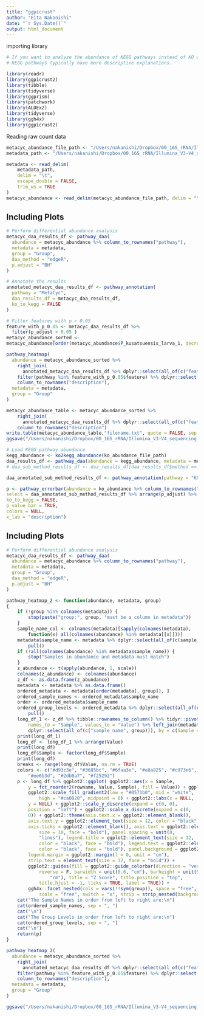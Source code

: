 ```yaml
---
title: "ggpicrust"
author: "Eita Nakanishi"
date: "`r Sys.Date()`"
output: html_document
---
```


importing library

```r
# If you want to analyze the abundance of KEGG pathways instead of KO within the pathway, please set `ko_to_kegg` to TRUE.
# KEGG pathways typically have more descriptive explanations.

library(readr)
library(ggpicrust2)
library(tibble)
library(tidyverse)
library(ggprism)
library(patchwork)
library(ALDEx2)
library(tidyverse)
library(ggh4x)
library(ggpicrust2)
```

Reading raw count data
```r

metacyc_abundance_file_path <- "/Users/nakanishi/Dropbox/00_16S_rRNA/Illumina_V3-V4_sequencing_data/2024-07-10_non-imago/q2-picrust2_output/pathabun_exported/pathabunｰfeature-table.biom_larva_vs_water.txt"
metadata_path <- "/Users/nakanishi/Dropbox/00_16S_rRNA/Illumina_V3-V4_sequencing_data/2024-07-10_non-imago/q2-picrust2_output/metadata_larva_water.txt"

metadata <- read_delim(
    metadata_path,
    delim = "\t",
    escape_double = FALSE,
    trim_ws = TRUE
)
metacyc_abundance <- read_delim(metacyc_abundance_file_path, delim = "\t", col_names = TRUE, trim_ws = TRUE)

```

## Including Plots

```r
# Perform differential abundance analysis
metacyc_daa_results_df <- pathway_daa(
  abundance = metacyc_abundance %>% column_to_rownames("pathway"),
  metadata = metadata,
  group = "Group",
  daa_method = "edgeR",
  p.adjust = "BH"
)

```


```r
# Annotate the results
annotated_metacyc_daa_results_df <- pathway_annotation(
  pathway = "MetaCyc",
  daa_results_df = metacyc_daa_results_df,
  ko_to_kegg = FALSE
)
```

```r
# Filter features with p < 0.05
feature_with_p_0.05 <- metacyc_daa_results_df %>% 
  filter(p_adjust < 0.05 )
metacyc_abundance_sorted <- 
metacyc_abundance[order(metacyc_abundance$P_kusatsuensis_larva_1, decreasing=T),]
```

```r
pathway_heatmap(
  abundance = metacyc_abundance_sorted %>% 
    right_join(
      annotated_metacyc_daa_results_df %>% dplyr::select(all_of(c("feature","description"))), by = c("pathway" = "feature")) %>% 
    filter(pathway %in% feature_with_p_0.05$feature) %>% dplyr::select(-"pathway") %>%
    column_to_rownames("description"),
  metadata = metadata, 
  group = "Group"
)

metacyc_abundance_table <- metacyc_abundance_sorted %>% 
    right_join(
      annotated_metacyc_daa_results_df %>% dplyr::select(all_of(c("feature","description"))), by = c("pathway" = "feature"))  %>% dplyr::select(-"pathway") %>%
    column_to_rownames("description")
write.table(metacyc_abundance_table,"filename.txt", quote = FALSE, sep = "\t")
ggsave("/Users/nakanishi/Dropbox/00_16S_rRNA/Illumina_V3-V4_sequencing_data/2024-07-10_non-imago/q2-picrust2_output/pathabun_exported/pathway_heatmap_v0.1_daa-edgeR_BH_p-0.05.pdf", device = "pdf", width = 16, height = 20)

```



```r
# Load KEGG pathway abundance
kegg_abundance <- ko2kegg_abundance(ko_abundance_file_path)
daa_results_df <- pathway_daa(abundance = kegg_abundance, metadata = metadata, group = "Group", daa_method = "edgeR", select = NULL, reference = NULL)
# daa_sub_method_results_df <- daa_results_df[daa_results_df$method == "ALDEx2_Wilcoxon rank test", ]

daa_annotated_sub_method_results_df <- pathway_annotation(pathway = "KO", daa_results_df = daa_results_df, ko_to_kegg = TRUE)

```

```r
p <- pathway_errorbar(abundance = ko_abundance %>% column_to_rownames("#NAME"), daa_results_df = daa_annotated_sub_method_results_df, Group = metadata$Environment, p_values_threshold = 0.05, order = "group",
select = daa_annotated_sub_method_results_df %>% arrange(p_adjust) %>% slice(1:20) %>% dplyr::select(feature) %>% pull(), 
ko_to_kegg = FALSE, 
p_value_bar = TRUE, 
colors = NULL, 
x_lab = "description")
```

## Including Plots

```r
# Perform differential abundance analysis
metacyc_daa_results_df <- pathway_daa(
  abundance = metacyc_abundance %>% column_to_rownames("pathway"),
  metadata = metadata,
  group = "Group",
  daa_method = "edgeR",
  p.adjust = "BH"
)

```

```r

pathway_heatmap_2 <- function(abundance, metadata, group)
{
    if (!group %in% colnames(metadata)) {
        stop(paste("group:", group, "must be a column in metadata"))
    }
    sample_name_col <- colnames(metadata)[sapply(colnames(metadata), 
        function(x) all(colnames(abundance) %in% metadata[[x]]))]
    metadata$sample_name <- metadata %>% dplyr::select(all_of(c(sample_name_col))) %>% 
        pull()
    if (!all(colnames(abundance) %in% metadata$sample_name)) {
        stop("Samples in abundance and metadata must match")
    }
    z_abundance <- t(apply(abundance, 1, scale))
    colnames(z_abundance) <- colnames(abundance)
    z_df <- as.data.frame(z_abundance)
    metadata <- metadata %>% as.data.frame()
    ordered_metadata <- metadata[order(metadata[, group]), ]
    ordered_sample_names <- ordered_metadata$sample_name
    order <- ordered_metadata$sample_name
    ordered_group_levels <- ordered_metadata %>% dplyr::select(all_of(c(group))) %>% 
        pull()
    long_df_1 <- z_df %>% tibble::rownames_to_column() %>% tidyr::pivot_longer(cols = -rowname, 
        names_to = "Sample", values_to = "Value") %>% left_join(metadata %>% 
        dplyr::select(all_of(c("sample_name", group))), by = c(Sample = "sample_name"))
    print(long_df_1)
    long_df <- long_df_1 %>% arrange(Value)
    print(long_df)
    long_df$Sample <- factor(long_df$Sample)
    print(long_df)
    breaks <- range(long_df$Value, na.rm = TRUE)
    colors <- c("#d93c3e", "#3685bc", "#6faa3e", "#e8a825", "#c973e6", 
        "#ee6b3d", "#2db0a7", "#f25292")
    p <- long_df %>% ggplot2::ggplot( ggplot2::aes(x = Sample,
        y = fct_reorder2(rowname, Value, Sample), fill = Value)) + ggplot2::geom_tile() + 
        ggplot2::scale_fill_gradient2(low = "#0571b0", mid = "white", 
            high = "#ca0020", midpoint = 0) + ggplot2::labs(x = NULL, 
        y = NULL) + ggplot2::scale_y_discrete(expand = c(0, 0), 
        position = "left") + ggplot2::scale_x_discrete(expand = c(0, 
        0)) + ggplot2::theme(axis.text.x = ggplot2::element_blank(), 
        axis.text.y = ggplot2::element_text(size = 12, color = "black"), 
        axis.ticks = ggplot2::element_blank(), axis.text = ggplot2::element_text(color = "black", 
            size = 10, face = "bold"), panel.spacing = unit(0, 
            "lines"), legend.title = ggplot2::element_text(size = 12, 
            color = "black", face = "bold"), legend.text = ggplot2::element_text(size = 12, 
            color = "black", face = "bold"), panel.background = ggplot2::element_blank(), 
        legend.margin = ggplot2::margin(l = 0, unit = "cm"), 
        strip.text = element_text(size = 12, face = "bold")) + 
        ggplot2::guides(fill = ggplot2::guide_colorbar(direction = "vertical", 
            reverse = F, barwidth = unit(0.6, "cm"), barheight = unit(9, 
                "cm"), title = "Z Score", title.position = "top", 
            title.hjust = -1, ticks = TRUE, label = TRUE)) + 
        ggh4x::facet_nested(cols = vars(!!sym(group)), space = "free", 
            scale = "free", switch = "x", strip = strip_nested(background_x = elem_list_rect(fill = colors)))
    cat("The Sample Names in order from left to right are:\n")
    cat(ordered_sample_names, sep = ", ")
    cat("\n")
    cat("The Group Levels in order from left to right are:\n")
    cat(ordered_group_levels, sep = ", ")
    cat("\n")
    return(p)
}

```


```r

pathway_heatmap_2(
  abundance = metacyc_abundance_sorted %>% 
    right_join(
      annotated_metacyc_daa_results_df %>% dplyr::select(all_of(c("feature","description"))), by = c("pathway" = "feature")) %>% 
    filter(pathway %in% feature_with_p_0.05$feature) %>% dplyr::select(-"pathway") %>%
    column_to_rownames("description"),
  metadata = metadata, 
  group = "Group"
)

ggsave("/Users/nakanishi/Dropbox/00_16S_rRNA/Illumina_V3-V4_sequencing_data/2024-07-10_non-imago/q2-picrust2_output/pathabun_exported/pathway_heatmap_v0.1_daa-edgeR_BH_p-0.05_v2.pdf", device = "pdf", width = 16, height = 20)

```

